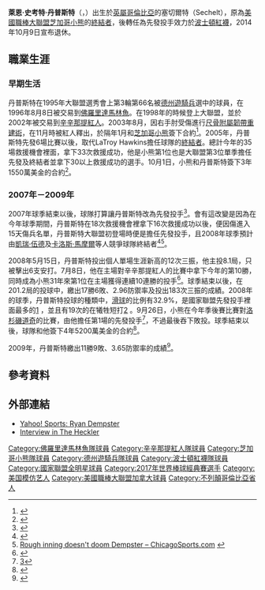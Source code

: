 {{Infobox baseball biography
|name=萊恩·丹普斯特<br />Ryan Dempster
|image= Ryan Dempster on June 14, 2013.jpg
|image_size  =
|caption =
|position=[[投手|投手]]
|bats=右
|throws=右
|birth_date= {{Birth date and age|1977|5|3}}
|birth_place= {{CAN}}[[不列顛哥倫比亞省|不列顛哥倫比亞省]][[吉卜森斯|吉卜森斯]]
|death_date= 
|death_place= 
|debutleague =美國職棒大聯盟
|debutdate=5月23日
|debutyear=1998年
|debutteam=佛羅里達馬林魚
|finalleague =美國職棒大聯盟
|finaldate=9月29日
|finalyear=2013年
|finalteam=波士頓紅襪
|statleague =[[美國職棒大聯盟|美國職棒大聯盟]]
|stat1label=勝敗投數
|stat1value=132–133
|stat2label=[[防禦率|防禦率]]
|stat2value=4.35
|stat3label=[[三振|三振]]
|stat3value=2,075
|teams=
* [[佛羅里達馬林魚|佛羅里達馬林魚]] ({{mlby|1998}}–{{mlby|2002}})
* [[辛辛那提紅人|辛辛那提紅人]] ({{mlby|2002}}–{{mlby|2003}})
* [[芝加哥小熊|芝加哥小熊]] ({{mlby|2004}}–{{mlby|2012}})
* [[德州遊騎兵|德州遊騎兵]] ({{mlby|2012}})
* [[波士頓紅襪|波士頓紅襪]] ({{mlby|2013}})
|highlights=
* 2×[[美國職棒大聯盟全明星賽|全明星賽]] ([[2000年美國職棒大聯盟全明星賽|2000]],[[2008年美國職棒大聯盟全明星賽|2008]])
* [[世界大賽|世界大賽]]冠軍 ([[2013年世界大賽|2013]])
|hoflink = National Baseball Hall of Fame and Museum
|hoftype = National
|hofdate= 
|hofvote= 
}}
'''萊恩·史考特·丹普斯特'''（{{lang-en| Ryan Scott Dempster }}，{{bd|1977年|5月3日}}）出生於[[英屬哥倫比亞|英屬哥倫比亞]]的塞切爾特（Sechelt），原為[[美國職棒大聯盟|美國職棒大聯盟]][[芝加哥小熊|芝加哥小熊]]的[[終結者_(棒球)|終結者]]，後轉任為先發投手效力於[[波士頓紅襪|波士頓紅襪]]，2014年10月9日宣布退休。

==職業生涯==
===早期生活===
丹普斯特在1995年大聯盟選秀會上第3輪第66名被[[德州遊騎兵|德州遊騎兵]]選中的球員，在1996年8月8日被交易到[[佛羅里達馬林魚|佛羅里達馬林魚]]。在1998年的時候登上大聯盟，並於2002年被交易到[[辛辛那提紅人|辛辛那提紅人]]。2003年8月，因右手肘受傷進行[[尺骨附屬韌帶重建術|尺骨附屬韌帶重建術]]，在11月時被紅人釋出，於隔年1月和[[芝加哥小熊|芝加哥小熊]]簽下合約<ref name="trans">{{cite web|url=http://www.baseball-reference.com/d/dempsry01.shtml#TRANS|title=Ryan Dempster Transactions|language=en|work=Baseball-Reference.com|accessdate=2008年12月15日|archive-date=2008年12月18日|archive-url=https://web.archive.org/web/20081218220012/http://www.baseball-reference.com/d/dempsry01.shtml#TRANS|dead-url=no}}</ref>。2005年，丹普斯特先發6場比賽以後，取代LaTroy Hawkins擔任球隊的[[終結者_(棒球)|終結者]]。總計今年的35場救援機會裡面，拿下33次救援成功，他是小熊第1位也是大聯盟第3位單季擔任先發及終結者並拿下30以上救援成功的選手。10月1日，小熊和丹普斯特簽下3年1550萬美金的合約<ref>{{cite web |url=http://sports.espn.go.com/mlb/news/story?id=2177957 |title=Cubs give Dempster three-year, $15.5M extension |accessdate=December 15, 2008 |author=[[Associated_Press|Associated Press]] |date=October 1, 2005 |work=[[ESPN.com|ESPN.com]] |archive-date=2016-02-01 |archive-url=https://web.archive.org/web/20160201080711/http://sports.espn.go.com/mlb/news/story?id=2177957 |dead-url=no }}</ref>。

===2007年－2009年===
2007年球季結束以後，球隊打算讓丹普斯特改為先發投手<ref>{{cite web |url=http://sports.espn.go.com/mlb/news/story?id=2877350|title=Lou changes mind, keeps Dempster in Cubs' bullpen |accessdate=December 15, 2008 |author=[[Associated_Press|Associated Press]] |date=May 21, 2007 |work=[[ESPN.com|ESPN.com]]}}</ref>。會有這改變是因為在今年球季期間，丹普斯特在18次救援機會裡拿下16次救援成功以後，便因傷進入15天傷兵名單，丹普斯特大聯盟初登場時便是擔任先發投手，且2008年球季預計由[[凱瑞·伍德|凱瑞·伍德]]及[[卡洛斯·馬摩爾|卡洛斯·馬摩爾]]等人競爭球隊終結者<ref name="cbc">{{cite web |url=http://www.cbc.ca/sports/baseball/story/2007/06/26/mlb-cubs-dempster.html?ref=rss |title=Cubs forced to shelve Ryan Dempster |accessdate=December 15, 2008|author=[[Associated_Press|Associated Press]] |date=June 26, 2007 |work=CBC Sports}}</ref><ref>[http://chicagosports.chicagotribune.com/sports/baseball/cubs/cs-080403-ryan-dempster-chicago-cubs,1,2779124.story Rough inning doesn't doom Dempster – ChicagoSports.com<!-- Bot generated title -->] {{webarchive|url=https://web.archive.org/web/20080408012040/http://chicagosports.chicagotribune.com/sports/baseball/cubs/cs-080403-ryan-dempster-chicago-cubs%2C1%2C2779124.story |date=2008-04-08 }}</ref>。

2008年5月15日，丹普斯特投出個人單場生涯新高的12次三振，他主投8.1局，只被擊出6支安打。7月8日，他在主場對辛辛那提紅人的比賽中拿下今年的第10勝，同時成為小熊31年來第1位在主場獲得連續10連勝的投手<ref>{{cite web |url=http://sports.espn.go.com/mlb/recap?gameId=280708116 |title=Dempster wins first 10 of 2008 at home as Cubs beat up Reds |accessdate=December 15, 2008 |work=[[ESPN.com|ESPN.com]] |archive-date=2012-10-25 |archive-url=https://web.archive.org/web/20121025060527/http://sports.espn.go.com/mlb/recap?gameId=280708116 |dead-url=no }}</ref>。球季結束以後，在201.2局的投球中，繳出17勝6敗、2.96防禦率及投出183次三振的成績。2008年的球季，丹普斯特投球的種類中，[[滑球|滑球]]的比例有32.9%，是國家聯盟先發投手裡面最多的[http://www.fangraphs.com/leaders.aspx?pos=all&stats=pit&lg=all&qual=y&type=4&season=2009&month=0] {{Wayback|url=http://www.fangraphs.com/leaders.aspx?pos=all&stats=pit&lg=all&qual=y&type=4&season=2009&month=0 |date=20111025152439 }}，並且有19次的在犧牲短打[http://www.baseball-reference.com/leagues/MLB/2008-situational-batting.shtml] {{Wayback|url=http://www.baseball-reference.com/leagues/MLB/2008-situational-batting.shtml |date=20111108042331 }}。9月26日，小熊在今年季後賽比賽對[[洛杉磯道奇|洛杉磯道奇]]的比賽，由他擔任第1場的先發投手<ref>[http://sports.yahoo.com/mlb/news;_ylt=Avv2kCcGyvIcSi8bfqm4gjCFCLcF?slug=piniellapushingrightbutt&prov=tsn&type=lgns]</ref>，不過最後吞下敗投。球季結束以後，球隊和他簽下4年5200萬美金的合約<ref>{{cite web |url=http://chicago.cubs.mlb.com/news/article.jsp?ymd=20081118&content_id=3683267&vkey=news_chc&fext=.jsp&c_id=chc |title=Cubs, Dempster agree to four-year deal Base contract of $52 million keeps All-Star where he wants to be |accessdate=December 15, 2008 |last=Zaccardi |first=Nick |date=November 18, 2008 |work=[[MLB.com|MLB.com]] |archive-date=2011-09-28 |archive-url=https://web.archive.org/web/20110928003137/http://chicago.cubs.mlb.com/news/article.jsp?ymd=20081118&content_id=3683267&vkey=news_chc&fext=.jsp&c_id=chc |dead-url=no }}</ref>。

2009年，丹普斯特繳出11勝9敗、3.65防禦率的成績<ref name="stats">{{Cite web |url=http://www.baseball-reference.com/players/d/dempsry01.shtml |title=Ryan Dempster statistics |accessdate=2011-02-24 |archive-date=2010-12-26 |archive-url=https://www.webcitation.org/5vGq1qfZG?url=http://www.baseball-reference.com/players/d/dempsry01.shtml |dead-url=no }}</ref>。

==參考資料==
{{reflist}}

==外部連結==
{{commons category|Ryan Dempster}}
{{baseballstats |mlb=133225 |espn=3845 |br=d/dempsry01 |fangraphs=517 |cube=D/Ryan-Dempster|brm=dempst001rya}}
*[http://sports.yahoo.com/mlb/players/6006 Yahoo! Sports: Ryan Dempster] {{Wayback|url=http://sports.yahoo.com/mlb/players/6006 |date=20110312044529 }}
*[http://www.theheckler.com/index.php?page=0000-06-01-DempsterInterview&idrub=18&idsite=1 Interview in The Heckler]

{{2013 World Series Champion}}
{{2017年世界棒球經典賽加拿大隊選手列表}}

{{DEFAULTSORT:Dempster, Ryan}}
[[Category:佛羅里達馬林魚隊球員|Category:佛羅里達馬林魚隊球員]]
[[Category:辛辛那提紅人隊球員|Category:辛辛那提紅人隊球員]]
[[Category:芝加哥小熊隊球員|Category:芝加哥小熊隊球員]]
[[Category:德州遊騎兵隊球員|Category:德州遊騎兵隊球員]]
[[Category:波士頓紅襪隊球員|Category:波士頓紅襪隊球員]]
[[Category:國家聯盟全明星球員|Category:國家聯盟全明星球員]]
[[Category:2017年世界棒球經典賽選手|Category:2017年世界棒球經典賽選手]]
[[Category:美国模仿艺人|Category:美国模仿艺人]]
[[Category:美國職棒大聯盟加拿大球員|Category:美國職棒大聯盟加拿大球員]]
[[Category:不列顛哥倫比亞省人|Category:不列顛哥倫比亞省人]]